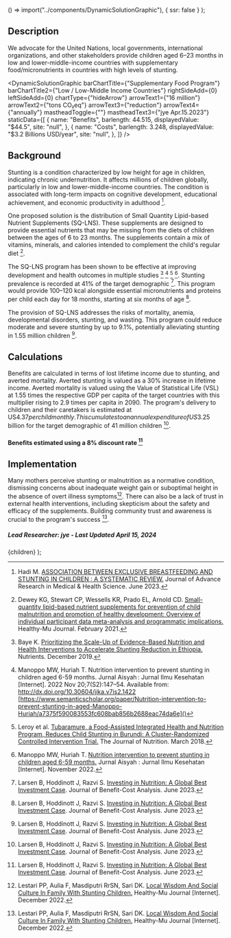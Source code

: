 

  () => import("../components/DynamicSolutionGraphic"),
  { ssr: false }
);


## Description

We advocate for the United Nations, local governments, international organizations, and other stakeholders provide children aged 6–23 months in low and lower-middle-income countries with supplementary food/micronutrients in countries with high levels of stunting.

<DynamicSolutionGraphic
  barChartTitle={"Supplementary Food Program"}
  barChartTitle2={"Low / Low-Middle Income Countries"}
  rightSideAdd={0}
  leftSideAdd={0}
  chartType={"hideArrow"}
  arrowText1={"16 million"}
  arrowText2={"tons CO₂eq"}
  arrowText3={"reduction"}
  arrowText4={"annually"}
  mastheadToggle={""}
  mastheadText3={"jye Apr.15.2023"}
  staticData={[
    {
      name: "Benefits",
      barlength: 44.515,
      displayedValue: "$44.5",
      site: "null",
    },
    {
      name: "Costs",
      barlength: 3.248,
      displayedValue: "$3.2 Billions USD/year",
      site: "null",
    },
  ]}
/>

## Background

Stunting is a condition characterized by low height for age in children, indicating chronic undernutrition. It affects millions of children globally, particularly in low and lower-middle-income countries. The condition is associated with long-term impacts on cognitive development, educational achievement, and economic productivity in adulthood [^"8"].

One proposed solution is the distribution of Small Quantity Lipid-based Nutrient Supplements (SQ-LNS). These supplements are designed to provide essential nutrients that may be missing from the diets of children between the ages of 6 to 23 months. The supplements contain a mix of vitamins, minerals, and calories intended to complement the child's regular diet [^"7"].

The SQ-LNS program has been shown to be effective at improving development and health outcomes in multiple studies [^"2"] [^"3"] [^"4"] [^"5"]. Stunting prevalence is recorded at 41% of the target demographic [^"1"]. This program would provide 100–120 kcal alongside essential micronutrients and proteins per child each day for 18 months, starting at six months of age [^"1"].

The provision of SQ-LNS addresses the risks of mortality, anemia, developmental disorders, stunting, and wasting. This program could reduce moderate and severe stunting by up to 9.1%, potentially alleviating stunting in 1.55 million children [^"1"].

## Calculations

Benefits are calculated in terms of lost lifetime income due to stunting, and averted mortality. Averted stunting is valued as a 30% increase in lifetime income. Averted mortality is valued using the Value of Statistical Life (VSL) at 1.55 times the respective GDP per capita of the target countries with this multiplier rising to 2.9 times per capita in 2090. The program's delivery to children and their caretakers is estimated at US$4.37 per child monthly. This cumulates to an annual expenditure of US$3.25 billion for the target demographic of 41 million children [^"1"].

#### Benefits estimated using a 8% discount rate [^"1"]

## Implementation

Many mothers perceive stunting or malnutrition as a normative condition, dismissing concerns about inadequate weight gain or suboptimal height in the absence of overt illness symptoms[^"6"]. There can also be a lack of trust in external health interventions, including skepticism about the safety and efficacy of the supplements. Building community trust and awareness is crucial to the program's success [^"6"].

##### Lead Researcher: jye - Last Updated April 15, 2024

[^"1"]: Larsen B, Hoddinott J, Razvi S. [Investing in Nutrition: A Global Best Investment Case](https://doi.org/10.1017/bca.2023.22). Journal of Benefit-Cost Analysis. June 2023.
[^"2"]: Baye K. [Prioritizing the Scale-Up of Evidence-Based Nutrition and Health Interventions to Accelerate Stunting Reduction in Ethiopia.](https://doi.org/10.3390/nu11123065) Nutrients. December 2019.
[^"3"]: Manoppo MW, Huriah T. Nutrition intervention to prevent stunting in children aged 6-59 months. Jurnal Aisyah : Jurnal Ilmu Kesehatan [Internet]. 2022 Nov 20;7(S2):147–54. Available from: http://dx.doi.org/10.30604/jika.v7is2.1422 [https://www.semanticscholar.org/paper/Nutrition-intervention-to-prevent-stunting-in-aged-Manoppo-Huriah/a7375f590083553fc608bab856b2688eac74da6e]()
[^"4"]: Leroy et al. [Tubaramure, a Food-Assisted Integrated Health and Nutrition Program, Reduces Child Stunting in Burundi: A Cluster-Randomized Controlled Intervention Trial.](https://doi.org/10.1093/jn%2Fnxx063) The Journal of Nutrition. March 2018.
[^"5"]: Manoppo MW, Huriah T. [Nutrition intervention to prevent stunting in children aged 6-59 months.](http://dx.doi.org/10.30604/jika.v7is2.1422) Jurnal Aisyah : Jurnal Ilmu Kesehatan [Internet]. November 2022.
[^"6"]: Lestari PP, Aulia F, Masdiputri RrSN, Sari DK. [Local Wisdom And Social Culture In Family With Stunting Children.](http://dx.doi.org/10.35747/hmj.v6i2.419) Healthy-Mu Journal [Internet]. December 2022.
[^"7"]: Dewey KG, Stewart CP, Wessells KR, Prado EL, Arnold CD. [Small-quantity lipid-based nutrient supplements for prevention of child malnutrition and promotion of healthy development: Overview of individual participant data meta-analysis and programmatic implications.](http://dx.doi.org/10.1101/2021.02.15.21251449) Healthy-Mu Journal. February 2021.
[^"8"]: Hadi M. [ASSOCIATION BETWEEN EXCLUSIVE BREASTFEEDING AND STUNTING IN CHILDREN : A SYSTEMATIC REVIEW.](https://doi.org/10.53555/nnmhs.v9i6.1740) Journal of Advance Research in Medical & Health Science. June 2023.

  <SolutionDropdown problem={problem} solution={solution}>
    {children}
  </SolutionDropdown>
);
